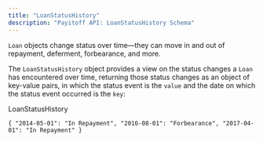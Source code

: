```yaml
---
title: "LoanStatusHistory"
description: "Payitoff API: LoanStatusHistory Schema"
---
```


`Loan` objects change status over time—they can move in and out of repayment, deferment, forbearance, and more.

The `LoanStatusHistory` object provides a view on the status changes a `Loan` has encountered over time, returning those status changes as an object of key-value pairs, in which the status event is the `value` and the date on which the status event occurred is the `key`:

LoanStatusHistory

`{
  "2014-05-01": "In Repayment",
  "2016-08-01": "Forbearance",
  "2017-04-01": "In Repayment"
}
`